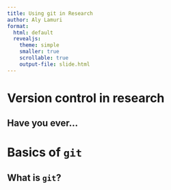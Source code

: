 ```yaml
---
title: Using git in Research
author: Aly Lamuri
format:
  html: default
  revealjs:
    theme: simple
    smaller: true
    scrollable: true
    output-file: slide.html
---
```


# Version control in research

## Have you ever...

# Basics of `git`

## What is `git`?
